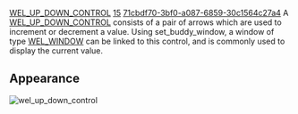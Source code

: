 [[Property:title|WEL_UP_DOWN_CONTROL]]
[[Property:weight|15]]
[[Property:uuid|71cbdf70-3bf0-a087-6859-30c1564c27a4]]
A [[ref:libraries/wel/reference/wel_up_down_control_chart|WEL_UP_DOWN_CONTROL]]  consists of a pair of arrows which are used to increment or decrement a value. Using set_buddy_window, a window of type [[ref:libraries/wel/reference/wel_window_chart|WEL_WINDOW]]  can be linked to this control, and is commonly used to display the current value. 
==Appearance==
 [[Image:wel-up-down-control|wel_up_down_control]]  



